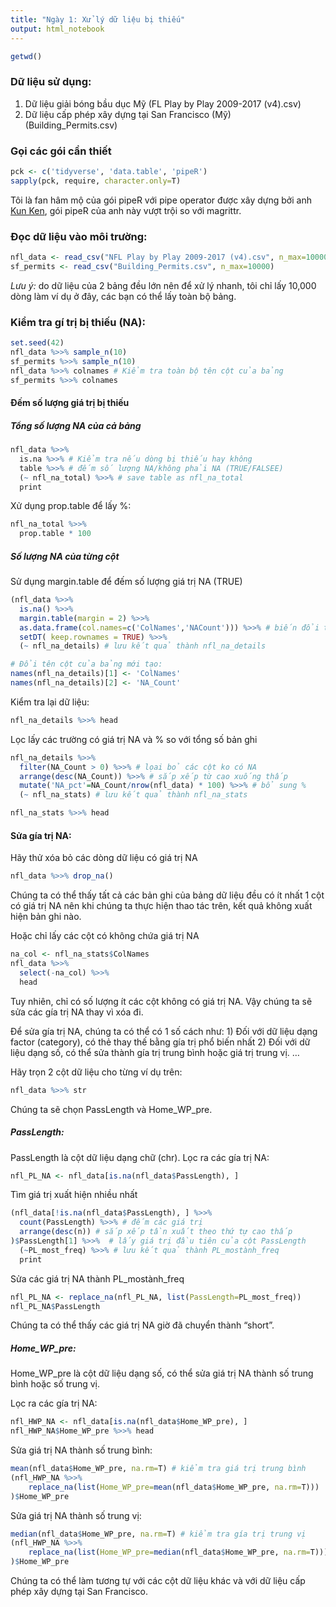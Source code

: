 ```yaml
---
title: "Ngày 1: Xử lý dữ liệu bị thiếu"
output: html_notebook
---
```


```r
getwd()
```
### Dữ liệu sử dụng:

1) Dữ liệu giải bóng bầu dục Mỹ (FL Play by Play 2009-2017 (v4).csv) 
2) Dữ liệu cấp phép xây dựng tại San Francisco (Mỹ) (Building_Permits.csv)

### Gọi các gói cần thiết
```r
pck <- c('tidyverse', 'data.table', 'pipeR')
sapply(pck, require, character.only=T)
```

Tôi là fan hâm mộ của gói pipeR với pipe operator được xây dựng bởi anh [Kun Ken](https://github.com/renkun-ken), gói pipeR của anh này vượt trội so với magrittr.

### Đọc dữ liệu vào môi trường:
```r
nfl_data <- read_csv("NFL Play by Play 2009-2017 (v4).csv", n_max=10000)
sf_permits <- read_csv("Building_Permits.csv", n_max=10000)
```

*Lưu ý:* do dữ liệu của 2 bảng đều lớn nên để xử lý nhanh, tôi chỉ lấy 10,000 dòng làm ví dụ ở đây, các bạn có thể lấy toàn bộ bảng.

### Kiểm tra gí trị bị thiếu (NA):
```r
set.seed(42)
nfl_data %>>% sample_n(10)
sf_permits %>>% sample_n(10)
nfl_data %>>% colnames # Kiểm tra toàn bộ tên cột của bảng
sf_permits %>>% colnames
```

#### Đếm số lượng giá trị bị thiếu
##### Tổng số lượng NA của cả bảng
```r
nfl_data %>>%
  is.na %>>% # Kiểm tra nếu dòng bị thiếu hay không
  table %>>% # đếm số lượng NA/không phải NA (TRUE/FALSEE)
  (~ nfl_na_total) %>>% # save table as nfl_na_total
  print
```

Xử dụng prop.table để lấy %:
```r
nfl_na_total %>>%
  prop.table * 100
```

##### Số lượng NA của từng cột
Sử dụng margin.table để đếm số lượng giá trị NA (TRUE)
```r
(nfl_data %>>%
  is.na() %>>%
  margin.table(margin = 2) %>>% 
  as.data.frame(col.names=c('ColNames','NACount'))) %>>% # biến đổi thành data.frame
  setDT( keep.rownames = TRUE) %>>%
  (~ nfl_na_details) # lưu kết quả thành nfl_na_details

# Đổi tên cột của bảng mới tạo:
names(nfl_na_details)[1] <- 'ColNames'
names(nfl_na_details)[2] <- 'NA_Count'
```

Kiểm tra lại dữ liệu:
```r
nfl_na_details %>>% head
```

Lọc lấy các trường có giá trị NA và % so với tổng số bản ghi
```r
nfl_na_details %>>% 
  filter(NA_Count > 0) %>>% # lọai bỏ các cột ko có NA
  arrange(desc(NA_Count)) %>>% # sắp xếp từ cao xuống thấp
  mutate('NA_pct'=NA_Count/nrow(nfl_data) * 100) %>>% # bổ sung %
  (~ nfl_na_stats) # lưu kết quả thành nfl_na_stats

nfl_na_stats %>>% head
```

#### Sửa gía trị NA:
Hãy thử xóa bỏ các dòng dữ liệu có giá trị NA
```r
nfl_data %>>% drop_na()
```

Chúng ta có thể thấy tất cả các bản ghi của bảng dữ liệu đều có ít nhất 1 cột có giá trị NA nên khi chúng ta thực hiện thao tác trên, kết quả không xuất hiện bản ghi nào.

Hoặc chỉ lấy các cột có không chứa giá trị NA
```r
na_col <- nfl_na_stats$ColNames
nfl_data %>>%
  select(-na_col) %>>%
  head
```

Tuy nhiên, chỉ có số lượng ít các cột không có giá trị NA. Vậy chúng ta sẽ sửa các gía trị NA thay vì xóa đi.

Để sửa gía trị NA, chúng ta có thể có 1 số cách như:
1) Đối với dữ liệu dạng factor (category), có thẻ thay thế bằng gía trị phổ biến nhất
2) Đối với dữ liệu dạng số, có thể sửa thành gía trị trung bình hoặc giá trị trung vị.
...

Hãy trọn 2 cột dữ liệu cho từng ví dụ trên:
```r
nfl_data %>>% str
```

Chúng ta sẽ chọn PassLength và Home_WP_pre.

##### PassLength:
PassLength là cột dữ liệu dạng chữ (chr).
Lọc ra các gía trị NA:
```r
nfl_PL_NA <- nfl_data[is.na(nfl_data$PassLength), ]
```

Tìm giá trị xuất hiện nhiều nhất
```r
(nfl_data[!is.na(nfl_data$PassLength), ] %>>%
  count(PassLength) %>>% # đếm các giá trị
  arrange(desc(n)) # sắp xếp tần xuất theo thứ tự cao thấp
)$PassLength[1] %>>%  # lấy giá trị đầu tiên của cột PassLength
  (~PL_most_freq) %>>% # lưu kết quả thành PL_mostành_freq
  print
```

Sửa các giá trị NA thành PL_mostành_freq
```r
nfl_PL_NA <- replace_na(nfl_PL_NA, list(PassLength=PL_most_freq))
nfl_PL_NA$PassLength 
```

Chúng ta có thể thấy các giá trị NA giờ đã chuyển thành "short".

##### Home_WP_pre:
Home_WP_pre là cột dữ liệu dạng số, có thể sửa giá trị NA thành số trung bình hoặc số trung vị.

Lọc ra các gía trị NA:
```r
nfl_HWP_NA <- nfl_data[is.na(nfl_data$Home_WP_pre), ]
nfl_HWP_NA$Home_WP_pre %>>% head
```

Sửa giá trị NA thành số trung bình:
```r
mean(nfl_data$Home_WP_pre, na.rm=T) # kiểm tra giá trị trung bình
(nfl_HWP_NA %>>%
    replace_na(list(Home_WP_pre=mean(nfl_data$Home_WP_pre, na.rm=T)))
)$Home_WP_pre
```

Sửa giá trị NA thành số trung vị:
```r
median(nfl_data$Home_WP_pre, na.rm=T) # kiểm tra gía trị trung vị
(nfl_HWP_NA %>>%
    replace_na(list(Home_WP_pre=median(nfl_data$Home_WP_pre, na.rm=T)))
)$Home_WP_pre
```

Chúng ta có thể làm tương tự với các cột dữ liệu khác và với dữ liệu cấp phép xây dựng tại San Francisco.
